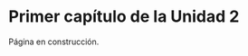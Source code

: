 ```{=latex}
\thispagestyle{primerapagina}
```

# Primer capítulo de la Unidad 2

::: {.en-construccion data-latex=""}
Página en construcción.
:::

